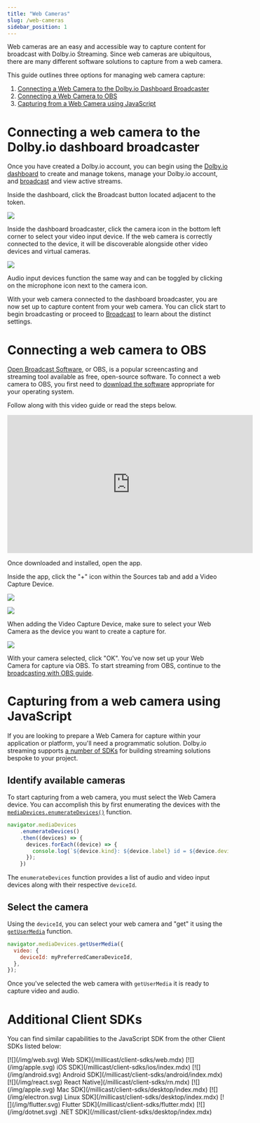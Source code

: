 ```yaml
---
title: "Web Cameras"
slug: /web-cameras
sidebar_position: 1
---
```

Web cameras are an easy and accessible way to capture content for broadcast with Dolby.io Streaming. Since web cameras are ubiquitous, there are many different software solutions to capture from a web camera.

This guide outlines three options for managing web camera capture:

1. [Connecting a Web Camera to the Dolby.io Dashboard Broadcaster](/millicast/capture/web-cameras.mdx)
2. [Connecting a Web Camera to OBS](/millicast/capture/web-cameras.mdx)
3. [Capturing from a Web Camera using JavaScript](/millicast/capture/web-cameras.mdx)

# Connecting a web camera to the Dolby.io dashboard broadcaster

Once you have created a Dolby.io account, you can begin using the [Dolby.io dashboard](https://streaming.dolby.io/#/tokens) to create and manage tokens, manage your Dolby.io account, and [broadcast](/millicast/broadcast/index.mdx) and view active streams.

Inside the dashboard, click the Broadcast button located adjacent to the token.


![](../assets/img/broadcast_dash_button.png)



Inside the dashboard broadcaster, click the camera icon in the bottom left corner to select your video input device. If the web camera is correctly connected to the device, it will be discoverable alongside other video devices and virtual cameras.


![](../assets/img/image.png)



Audio input devices function the same way and can be toggled by clicking on the microphone icon next to the camera icon.

With your web camera connected to the dashboard broadcaster, you are now set up to capture content from your web camera. You can click start to begin broadcasting or proceed to [Broadcast](/millicast/broadcast/index.mdx) to learn about the distinct settings.

# Connecting a web camera to OBS

[Open Broadcast Software](https://obsproject.com/), or OBS, is a popular screencasting and streaming tool available as free, open-source software. To connect a web camera to OBS, you first need to [download the software](https://obsproject.com/) appropriate for your operating system.

Follow along with this video guide or read the steps below.

<div className="youtube-container">
  <iframe width="560" height="315" src="https://www.youtube.com/embed/jUP4vyzbu5Y" title="YouTube video player" frameborder="0" allow="accelerometer; autoplay; clipboard-write; encrypted-media; gyroscope; picture-in-picture; web-share" allowfullscreen></iframe>
</div>


Once downloaded and installed, open the app.

Inside the app, click the "+" icon within the Sources tab and add a Video Capture Device.


![](../assets/img/videocaptureobs.png)




![](../assets/img/videocaptureobs.png)



When adding the Video Capture Device, make sure to select your Web Camera as the device you want to create a capture for.


![](../assets/img/image.png)



With your camera selected, click "OK". You've now set up your Web Camera for capture via OBS. To start streaming from OBS, continue to the [broadcasting with OBS guide](/millicast/software-encoders/using-obs.md).

# Capturing from a web camera using JavaScript

If you are looking to prepare a Web Camera for capture within your application or platform, you'll need a programmatic solution. Dolby.io streaming supports [a number of SDKs](/millicast/client-sdks/index.mdx) for building streaming solutions bespoke to your project.

## Identify available cameras

To start capturing from a web camera, you must select the Web Camera device. You can accomplish this by first enumerating the devices with the [`mediaDevices.enumerateDevices()`](https://developer.mozilla.org/en-US/docs/Web/API/MediaDevices/enumerateDevices) function.

```javascript
navigator.mediaDevices
    .enumerateDevices()
    .then((devices) => {
      devices.forEach((device) => {
        console.log(`${device.kind}: ${device.label} id = ${device.deviceId}`);
      });
    })
```

The `enumerateDevices` function provides a list of audio and video input devices along with their respective `deviceId`.

## Select the camera

Using the `deviceId`, you can select your web camera and "get" it using the [`getUserMedia`](https://developer.mozilla.org/en-US/docs/Web/API/MediaDevices/getUserMedia) function.

```javascript
navigator.mediaDevices.getUserMedia({
  video: {
    deviceId: myPreferredCameraDeviceId,
  },
});
```

Once you've selected the web camera with `getUserMedia` it is ready to capture video and audio.

# Additional Client SDKs

You can find similar capabilities to the JavaScript SDK from the other Client SDKs listed below:


<IconGrid>
  <IconGridButton>[![](/img/web.svg) Web SDK](/millicast/client-sdks/web.mdx)</IconGridButton>
  <IconGridButton>[![](/img/apple.svg) iOS SDK](/millicast/client-sdks/ios/index.mdx)</IconGridButton>
  <IconGridButton>[![](/img/android.svg) Android SDK](/millicast/client-sdks/android/index.mdx)</IconGridButton>
  <IconGridButton>[![](/img/react.svg) React Native](/millicast/client-sdks/rn.mdx)</IconGridButton>
  <IconGridButton>[![](/img/apple.svg) Mac SDK](/millicast/client-sdks/desktop/index.mdx)</IconGridButton>
  <IconGridButton>[![](/img/electron.svg) Linux SDK](/millicast/client-sdks/desktop/index.mdx)</IconGridButton>
  <IconGridButton>[![](/img/flutter.svg) Flutter SDK](/millicast/client-sdks/flutter.mdx)</IconGridButton>
  <IconGridButton>[![](/img/dotnet.svg) .NET SDK](/millicast/client-sdks/desktop/index.mdx)</IconGridButton>
</IconGrid>
